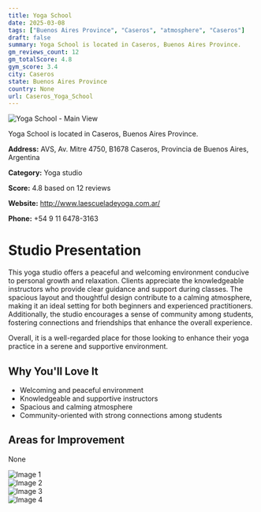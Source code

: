 ```yaml
---
title: Yoga School
date: 2025-03-08
tags: ["Buenos Aires Province", "Caseros", "atmosphere", "Caseros"]  
draft: false
summary: Yoga School is located in Caseros, Buenos Aires Province.
gm_reviews_count: 12
gm_totalScore: 4.8
gym_score: 3.4
city: Caseros
state: Buenos Aires Province
country: None
url: Caseros_Yoga_School
---
```


<div className="aspect-[16/9] relative my-8">
  <img 
    src="https://lh5.googleusercontent.com/p/AF1QipMZb2yNWWt7yNtvgr5IuOoYH2ex2Rw2ZSRUmYRd=w1920-h1080-k-no"
    alt="Yoga School - Main View"
    className="object-cover absolute inset-0 w-full h-full rounded-lg"
  />
</div>

Yoga School is located in Caseros, Buenos Aires Province.

**Address:** AVS, Av. Mitre 4750, B1678 Caseros, Provincia de Buenos Aires, Argentina

**Category:** Yoga studio

**Score:** 4.8 based on 12 reviews

**Website:** http://www.laescueladeyoga.com.ar/

**Phone:** +54 9 11 6478-3163

# Studio Presentation

This yoga studio offers a peaceful and welcoming environment conducive to personal growth and relaxation. Clients appreciate the knowledgeable instructors who provide clear guidance and support during classes. The spacious layout and thoughtful design contribute to a calming atmosphere, making it an ideal setting for both beginners and experienced practitioners. Additionally, the studio encourages a sense of community among students, fostering connections and friendships that enhance the overall experience.

Overall, it is a well-regarded place for those looking to enhance their yoga practice in a serene and supportive environment.

## Why You'll Love It

- Welcoming and peaceful environment
- Knowledgeable and supportive instructors
- Spacious and calming atmosphere
- Community-oriented with strong connections among students

## Areas for Improvement

None

<div className="grid grid-cols-1 xl:grid-cols-2 gap-4 my-8">
<div className="aspect-[4/3] relative"><img src="https://lh5.googleusercontent.com/p/AF1QipNTLRUVTUO_luFkcImX1iXrhldSCPYeEDTNyS6N=w1920-h1080-k-no" alt="Image 1" className="object-cover absolute inset-0 w-full h-full rounded-lg" /></div>
<div className="aspect-[4/3] relative"><img src="https://lh5.googleusercontent.com/p/AF1QipODgCEsMTyrQwgPxyVPTZIZg81nm_3DFsbFFK8p=w1920-h1080-k-no" alt="Image 2" className="object-cover absolute inset-0 w-full h-full rounded-lg" /></div>
<div className="aspect-[4/3] relative"><img src="https://lh5.googleusercontent.com/p/AF1QipMH94GDeFhQlPi4GjP3goVVIxv34a--EitPruc7=w1920-h1080-k-no" alt="Image 3" className="object-cover absolute inset-0 w-full h-full rounded-lg" /></div>
<div className="aspect-[4/3] relative"><img src="https://lh5.googleusercontent.com/p/AF1QipPKvicn7tyTBg2uJ8lqJYUyLKAArvbGazfrXysh=w1920-h1080-k-no" alt="Image 4" className="object-cover absolute inset-0 w-full h-full rounded-lg" /></div>
</div>